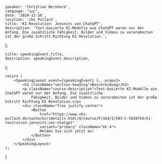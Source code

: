
    speaker: 'Christian Bernhard',
    language: "🇩🇪",
    date: '2024-12-16',
    location: 'vhs Pullach',
    title: 'KI-Revolution: Jenseits von ChatGPT',
    description: 'Text-basierte KI-Modelle wie ChatGPT waren nur der Anfang. Die zusätzliche Fähigkeit, Bilder und Videos zu verarabeiten ist der große Schritt Richtung KI Revolution.',
};

    title: speakingEvent.title,
    description: speakingEvent.description,
};

    return (
        <SpeakingLayout event={speakingEvent} {...props}>
            <h2 className="section-heading">Beschreibung</h2>
            <p className="course-description">Text-basierte KI-Modelle wie ChatGPT waren nur der Anfang. Die zusätzliche
                Fähigkeit, Bilder und Videos zu verarabeiten ist der große Schritt Richtung KI Revolution.</p>
            <div className="flex justify-center">
                <Button
                    href="https://www.vhs-pullach.de/suche/kursdetails.html/A/course/P/164/I/503-C-5030754/ki-revolution-jenseits-von-chatgpt"
                    variant="primary" className="mt-4">
                    Melden Sie sich jetzt an!
                </Button>
            </div>
        </SpeakingLayout>
    );
}
